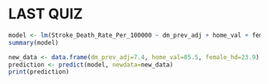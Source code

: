 
# LAST QUIZ

```r
model <- lm(Stroke_Death_Rate_Per_100000 ~ dm_prev_adj + home_val + female_hd, data=data)
summary(model)
```

```r
new_data <- data.frame(dm_prev_adj=7.4, home_val=85.5, female_hd=23.9)
prediction <- predict(model, newdata=new_data)
print(prediction)
```